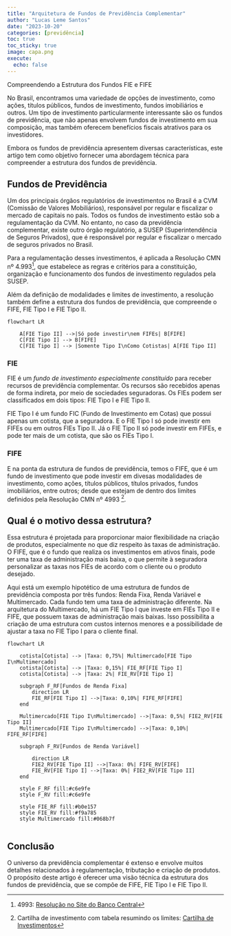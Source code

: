 ```yaml
---
title: "Arquitetura de Fundos de Previdência Complementar"
author: "Lucas Leme Santos"
date: "2023-10-20"
categories: [previdência]
toc: true
toc_sticky: true
image: capa.png
execute:
  echo: false
---
```


Compreendendo a Estrutura dos Fundos FIE e FIFE

No Brasil, encontramos uma variedade de opções de investimento, como ações, títulos públicos, fundos de investimento, fundos imobiliários e outros. Um tipo de investimento particularmente interessante são os fundos de previdência, que não apenas envolvem fundos de investimento em sua composição, mas também oferecem benefícios fiscais atrativos para os investidores.

Embora os fundos de previdência apresentem diversas características, este artigo tem como objetivo fornecer uma abordagem técnica para compreender a estrutura dos fundos de previdência.

## Fundos de Previdência


Um dos principais órgãos regulatórios de investimentos no Brasil é a CVM (Comissão de Valores Mobiliários), responsável por regular e fiscalizar o mercado de capitais no país. Todos os fundos de investimento estão sob a regulamentação da CVM. No entanto, no caso da previdência complementar, existe outro órgão regulatório, a SUSEP (Superintendência de Seguros Privados), que é responsável por regular e fiscalizar o mercado de seguros privados no Brasil.

Para a regulamentação desses investimentos, é aplicada a Resolução CMN nº 4.993[^1], que estabelece as regras e critérios para a constituição, organização e funcionamento dos fundos de investimento regulados pela SUSEP.

Além da definição de modalidades e limites de investimento, a resolução também define a estrutura dos fundos de previdência, que compreende o FIFE, FIE Tipo I e FIE Tipo II.

```mermaid
flowchart LR

    A[FIE Tipo II] -->|Só pode investir\nem FIFEs| B[FIFE] 
    C[FIE Tipo I] --> B[FIFE]
    C[FIE Tipo I] --> |Somente Tipo I\nComo Cotistas| A[FIE Tipo II]

```

### FIE

FIE é um *fundo de investimento especialmente constituído* para receber recursos de previdência complementar. Os recursos são recebidos apenas de forma indireta, por meio de sociedades seguradoras. Os FIEs podem ser classificados em dois tipos: FIE Tipo I e FIE Tipo II.

FIE Tipo I é um fundo FIC (Fundo de Investimento em Cotas) que possui apenas um cotista, que a seguradora. E o FIE Tipo I só pode investir em FIFEs ou em outros FIEs Tipo II.
Já o FIE Tipo II só pode investir em FIFEs, e pode ter mais de um cotista, que são os FIEs Tipo I.

### FIFE

E na ponta da estrutura de fundos de previdência, temos o FIFE, que é um fundo de investimento que pode investir em divesas modalidades de investimento, como ações, títulos públicos, títulos privados, fundos imobiliários, entre outros; desde que estejam de dentro dos limites definidos pela Resolução CMN nº 4993 [^2].

## Qual é o motivo dessa estrutura?

Essa estrutura é projetada para proporcionar maior flexibilidade na criação de produtos, especialmente no que diz respeito às taxas de administração. O FIFE, que é o fundo que realiza os investimentos em ativos finais, pode ter uma taxa de administração mais baixa, o que permite à seguradora personalizar as taxas nos FIEs de acordo com o cliente ou o produto desejado.

Aqui está um exemplo hipotético de uma estrutura de fundos de previdência composta por três fundos: Renda Fixa, Renda Variável e Multimercado. Cada fundo tem uma taxa de administração diferente. Na arquitetura do Multimercado, há um FIE Tipo I que investe em FIEs Tipo II e FIFE, que possuem taxas de administração mais baixas. Isso possibilita a criação de uma estrutura com custos internos menores e a possibilidade de ajustar a taxa no FIE Tipo I para o cliente final.

```mermaid
flowchart LR

    cotista[Cotista] --> |Taxa: 0,75%| Multimercado[FIE Tipo I\nMultimercado]
    cotista[Cotista] --> |Taxa: 0,15%| FIE_RF[FIE Tipo I]
    cotista[Cotista] --> |Taxa: 2%| FIE_RV[FIE Tipo I]

    subgraph F_RF[Fundos de Renda Fixa]
        direction LR
        FIE_RF[FIE Tipo I] -->|Taxa: 0,10%| FIFE_RF[FIFE]
    end

    Multimercado[FIE Tipo I\nMultimercado] -->|Taxa: 0,5%| FIE2_RV[FIE Tipo II]
    Multimercado[FIE Tipo I\nMultimercado] -->|Taxa: 0,10%| FIFE_RF[FIFE]

    subgraph F_RV[Fundos de Renda Variável]
        
        direction LR
        FIE2_RV[FIE Tipo II] -->|Taxa: 0%| FIFE_RV[FIFE] 
        FIE_RV[FIE Tipo I] -->|Taxa: 0%| FIE2_RV[FIE Tipo II]
    end

    style F_RF fill:#c6e9fe
    style F_RV fill:#c6e9fe

    style FIE_RF fill:#b0e157
    style FIE_RV fill:#f9a785
    style Multimercado fill:#068b7f


```

## Conclusão

O universo da previdência complementar é extenso e envolve muitos detalhes relacionados à regulamentação, tributação e criação de produtos. O propósito deste artigo é oferecer uma visão técnica da estrutura dos fundos de previdência, que se compõe de FIFE, FIE Tipo I e FIE Tipo II.

[^1]: 4993: [Resolução no  Site do Banco Central](https://www.bcb.gov.br/estabilidadefinanceira/exibenormativo?tipo=Resolu%C3%A7%C3%A3o%20CMN&numero=4993)

[^2]: Cartilha de investimento com tabela resumindo os limites: [Cartilha de Investimentos](http://www.susep.gov.br/setores-susep/cgsoa/comat/Cartilha%20de%20Investimentos_v11_Fevereiro-2020.pdf)
